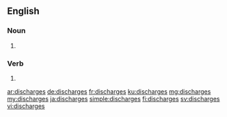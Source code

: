 ==English==

===Noun===
{{head|en|plural}}

# {{plural of|discharge|lang=en}}

===Verb===
{{head|en|verb form}}

# {{en-third-person singular of|discharge}}

[[ar:discharges]]
[[de:discharges]]
[[fr:discharges]]
[[ku:discharges]]
[[mg:discharges]]
[[my:discharges]]
[[ja:discharges]]
[[simple:discharges]]
[[fi:discharges]]
[[sv:discharges]]
[[vi:discharges]]